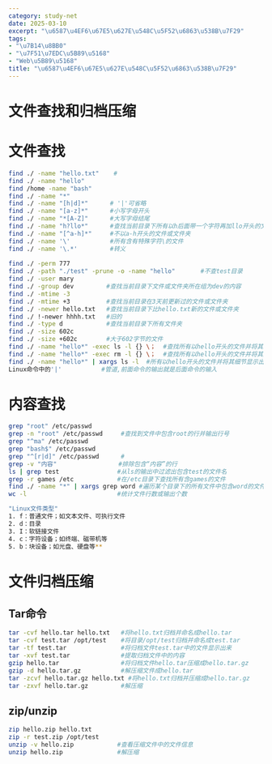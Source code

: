 ```yaml
---
category: study-net
date: 2025-03-10
excerpt: "\u6587\u4EF6\u67E5\u627E\u548C\u5F52\u6863\u538B\u7F29"
tags:
- "\u7B14\u8BB0"
- "\u7F51\u7EDC\u5B89\u5168"
- "Web\u5B89\u5168"
title: "\u6587\u4EF6\u67E5\u627E\u548C\u5F52\u6863\u538B\u7F29"
---
```

# 文件查找和归档压缩 

# 文件查找


```Bash
find ./ -name "hello.txt"    #
find ./ -name "hello"
find /home -name "bash"
find ./ -name "*"
find ./ -name "[h|d]*"      # '|'可省略
find ./ -name "[a-z]*"      #小写字母开头
find ./ -name "*[A-Z]"      #大写字母结尾
find ./ -name "h?llo*"      #查找当前目录下所有以h后面带一个字符再加llo开头的文件或文件夹
find ./ -name "[^a-h]*"     #不以a-h开头的文件或文件夹
find ./ -name '\'           #所有含有特殊字符\的文件
find ./ -name '\.*'         #转义
        
find ./ -perm 777
find ./ -path "./test" -prune -o -name "hello"       #不查test目录
find ./ -user mary
find ./ -group dev         #查找当前目录下文件或文件夹所在组为dev的内容
find ./ -mtime -3
find ./ -mtime +3          #查找当前目录在3天前更新过的文件或文件夹
find ./ -newer hello.txt   #查找当前目录下比hello.txt新的文件或文件夹
find ./ !-newer hhhh.txt   #旧的
find ./ -type d            #查找当前目录下所有文件夹
find ./ -size 602c
find ./ -size +602c        #大于602字节的文件
find ./ -name "hello*" -exec ls -l {} \；  #查找所有以hello开头的文件并将其细节显示出来
find ./ -name "hello*" -exec rm -l {} \；  #查找所有以hello开头的文件并将其删除
find ./ -name "hello*" | xargs ls -l  #所有以hello开头的文件并将其细节显示出来
Linux命令中的'|'           #管道,前面命令的输出就是后面命令的输入
```

# 内容查找


```Bash
grep "root" /etc/passwd
grep -n "root" /etc/passwd     #查找到文件中包含root的行并输出行号
grep "^ma" /etc/passwd
grep "bash$" /etc/passwd
grep "^[r|d]" /etc/passwd      #
grep -v "内容"                 #排除包含“内容”的行
ls | grep test                #从ls的输出中过滤出包含test的文件名
grep -r games /etc            #在/etc目录下查找所有含games的文件
find ./ -name "*" | xargs grep word #遍历某个目录下的所有文件中包含word的文件
wc -l                         #统计文件行数或输出个数
```


```Bash
"Linux文件类型"
1. f：普通文件；如文本文件、可执行文件
2. d：目录
3. I：软链接文件
4. c：字符设备；如终端、磁带机等
5. b：块设备；如光盘、硬盘等**
```

# 文件归档压缩

## Tar命令


```Bash
tar -cvf hello.tar hello.txt   #将hello.txt归档并命名成hello.tar
tar -cvf test.tar /opt/test    #将目录/opt/test归档并命名成test.tar
tar -tf test.tar               #将归档文件test.tar中的文件显示出来
tar -xvf test.tar              #提取归档文件中的内容
gzip hello.tar                 #将归档文件hello.tar压缩成hello.tar.gz
gzip -d hello.tar.gz           #解压缩文件成hello.tar
tar -zcvf hello.tar.gz hello.txt #将hello.txt归档并压缩成hello.tar.gz
tar -zxvf hello.tar.gz         #解压缩
```

## zip/unzip


```Bash
zip hello.zip hello.txt
zip -r test.zip /opt/test
unzip -v hello.zip            #查看压缩文件中的文件信息
unzip hello.zip               #解压缩
```


